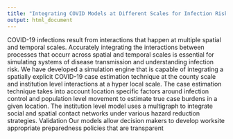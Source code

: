 ```yaml
---
title: "Integrating COVID Models at Different Scales for Infection Risk Estimation"
output: html_document
---
```


COVID-19 infections result from interactions that happen at multiple spatial and temporal scales. Accurately integrating the interactions between processes that occurr across spatial and temporal scales is essential for simulating systems of disease transmission and understanding infection risk. We have developed a simulation engine that is capable of integrating a spatially explicit COVID-19 case estimation technique at the county scale and institution level interactions at a hyper local scale. The case estimation technique takes into account location specific factors around infection control and population level movement to estimate true case burdens in a given location. The institution level model uses a multigraph to integrate social and spatial contact networks under various hazard reduction strategies. Validation Our models allow decision makers to develop worksite appropriate preparedness policies that are transparent            
